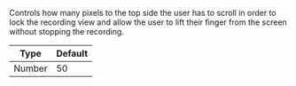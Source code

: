 Controls how many pixels to the top side the user has to scroll in order to lock the recording view and allow the user to lift their finger from the screen without stopping the recording.

| Type   | Default |
| ------ | ------- |
| Number | 50      |
